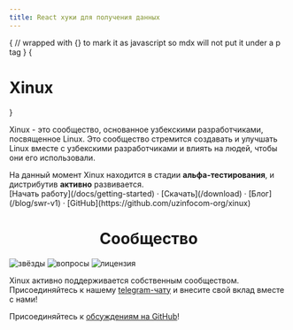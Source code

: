 ```yaml
---
title: React хуки для получения данных
---
```



{
// wrapped with {} to mark it as javascript so mdx will not put it under a p tag
}
{<h1 className="text-center font-extrabold md:text-5xl mt-8">Xinux</h1>}

<Bleed><Features/></Bleed>

Xinux - это сообщество, основанное узбекскими разработчиками, посвященное Linux. Это сообщество стремится создавать и улучшать Linux вместе с узбекскими разработчиками и влиять
на людей, чтобы они его использовали.

<Callout emoji="✅">
  На данный момент Xinux находится в стадии <strong>альфа-тестирования</strong>, и дистрибутив <strong>активно</strong> развивается.
</Callout>

<div className="mt-16 mb-20 text-center">
  [Начать работу](/docs/getting-started) · [Скачать](/download) · [Блог](/blog/swr-v1) · [GitHub](https://github.com/uzinfocom-org/xinux)
</div>

<h1 align="center">Сообщество</h1>

<p className="flex h-6 align-middle justify-center">
  <img alt="звёзды" src="https://img.shields.io/github/stars/uzinfocom-org/xinux" className="inline-block mr-2"/>
  <img alt="вопросы" src="https://img.shields.io/github/issues/uzinfocom-org/xinux" className="inline-block mr-2"/>
  <img alt="лицензия" src="https://img.shields.io/badge/License-GPLv3-blue.svg" className="inline-block mr-2"/>
</p>

Xinux активно поддерживается собственным сообществом. Присоединяйтесь к нашему [telegram-чату](https://t.me/xinuxuz ) и внесите свой вклад вместе с нами!

Присоединяйтесь к [обсуждениям на GitHub](https://github.com/orgs/uzinfocom-org/discussions)!
